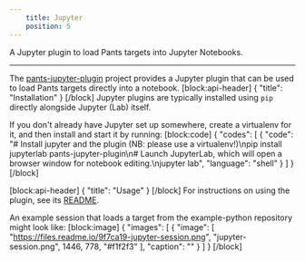 ```yaml
---
    title: Jupyter
    position: 5
---
```


A Jupyter plugin to load Pants targets into Jupyter Notebooks.

---

The [pants-jupyter-plugin](https://github.com/pantsbuild/pants-jupyter-plugin/) project provides a Jupyter plugin that can be used to load Pants targets directly into a notebook.
[block:api-header]
{
  "title": "Installation"
}
[/block]
Jupyter plugins are typically installed using `pip` directly alongside Jupyter (Lab) itself.

If you don't already have Jupyter set up somewhere, create a virtualenv for it, and then install and start it by running:
[block:code]
{
  "codes": [
    {
      "code": "# Install jupyter and the plugin (NB: please use a virtualenv!)\npip install jupyterlab pants-jupyter-plugin\n# Launch JupyterLab, which will open a browser window for notebook editing.\njupyter lab",
      "language": "shell"
    }
  ]
}
[/block]

[block:api-header]
{
  "title": "Usage"
}
[/block]
For instructions on using the plugin, see its [README](https://github.com/pantsbuild/pants-jupyter-plugin/blob/main/README.md).

An example session that loads a target from the example-python repository might look like:
[block:image]
{
  "images": [
    {
      "image": [
        "https://files.readme.io/9f7ca19-jupyter-session.png",
        "jupyter-session.png",
        1446,
        778,
        "#f1f2f3"
      ],
      "caption": ""
    }
  ]
}
[/block]